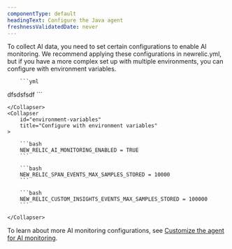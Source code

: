 ```yaml
---
componentType: default
headingText: Configure the Java agent
freshnessValidatedDate: never
---
```


To collect AI data, you need to set certain configurations to enable AI monitoring. We recommend applying these configurations in newrelic.yml, but if you have a more complex set up with multiple environments, you can configure with environment variables.

<CollapserGroup>
    <Collapser
        id="config-file"
        title="Configure through `newrelic.yml`"
    >

        ```yml
dfsdsfsdf
        ```

    </Collapser>
    <Collapser
        id="environment-variables"
        title="Configure with environment variables"
    >
    
        ```bash
        NEW_RELIC_AI_MONITORING_ENABLED = TRUE
        ```

        ```bash
        NEW_RELIC_SPAN_EVENTS_MAX_SAMPLES_STORED = 10000
        ```

        ```bash
        NEW_RELIC_CUSTOM_INSIGHTS_EVENTS_MAX_SAMPLES_STORED = 100000
        ```

    </Collapser>
</CollapserGroup>

To learn about more AI monitoring configurations, see [Customize the agent for AI monitoring](/docs/ai-monitoring/customize-agent-ai-monitoring).